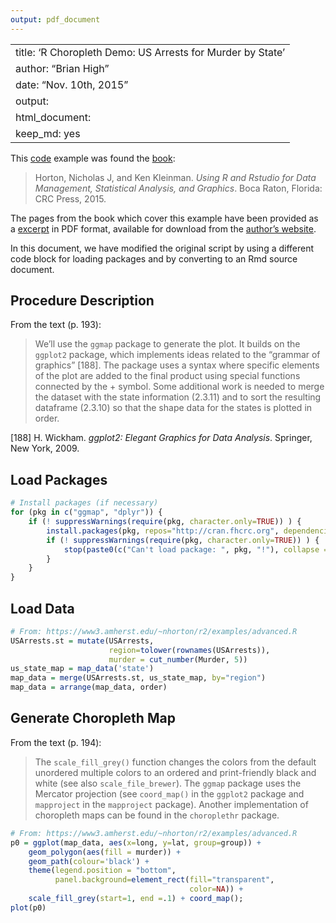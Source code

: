 ```yaml
---
output: pdf_document
---
```

---
title: 'R Choropleth Demo: US Arrests for Murder by State'
author: "Brian High"
date: "Nov. 10th, 2015"
output:
  html_document:
    keep_md: yes
---

This [code](https://www3.amherst.edu/~nhorton/r2/examples/advanced.R) example 
was found the [book](https://www.crcpress.com/Using-R-and-RStudio-for-Data-Management-Statistical-Analysis-and-Graphics/Horton-Kleinman/9781482237368):

> Horton, Nicholas J, and Ken Kleinman. *Using R 
> and Rstudio for Data Management, Statistical 
> Analysis, and Graphics*. Boca Raton, Florida: 
> CRC Press, 2015.

The pages from the book which cover this example have been provided as a 
[excerpt](https://www3.amherst.edu/~nhorton/r2/choropleth.pdf)
in PDF format, available for download from the 
[author's website](https://www3.amherst.edu/~nhorton/r2/excerpt.php).

In this document, we have modified the original script by using a 
different code block for loading packages and by converting to an Rmd 
source document.

## Procedure Description

From the text (p. 193):

> We'll use the `ggmap` package to generate the plot. It builds on the `ggplot2` 
> package, which implements ideas related to the "grammar of graphics" [188]. 
> The package uses a syntax where specific elements of the plot are added to 
> the final product using special functions connected by the + symbol. Some 
> additional work is needed to merge the dataset with the state information 
> (2.3.11) and to sort the resulting dataframe (2.3.10) so that the shape 
> data for the states is plotted in order.

[188] H. Wickham. *ggplot2: Elegant Graphics for Data Analysis*. Springer, 
New York, 2009.

## Load Packages

```r
# Install packages (if necessary)
for (pkg in c("ggmap", "dplyr")) {
    if (! suppressWarnings(require(pkg, character.only=TRUE)) ) {
        install.packages(pkg, repos="http://cran.fhcrc.org", dependencies=TRUE)
        if (! suppressWarnings(require(pkg, character.only=TRUE)) ) {
            stop(paste0(c("Can't load package: ", pkg, "!"), collapse = ""))
        }
    }
}
```

## Load Data

```r
# From: https://www3.amherst.edu/~nhorton/r2/examples/advanced.R
USArrests.st = mutate(USArrests, 
                      region=tolower(rownames(USArrests)),
                      murder = cut_number(Murder, 5))
us_state_map = map_data('state')
map_data = merge(USArrests.st, us_state_map, by="region")
map_data = arrange(map_data, order)
```

## Generate Choropleth Map

From the text (p. 194):

> The `scale_fill_grey()` function changes the colors from the default 
> unordered multiple colors to an ordered and print-friendly black and white 
> (see also `scale_file_brewer`). The `ggmap` package uses the Mercator 
> projection (see `coord_map()` in the `ggplot2` package and `mapproject` in 
> the `mapproject` package). Another implementation of choropleth maps can be 
> found in the `choroplethr` package.


```r
# From: https://www3.amherst.edu/~nhorton/r2/examples/advanced.R
p0 = ggplot(map_data, aes(x=long, y=lat, group=group)) +
    geom_polygon(aes(fill = murder)) +
    geom_path(colour='black') +
    theme(legend.position = "bottom", 
          panel.background=element_rect(fill="transparent",
                                        color=NA)) +
    scale_fill_grey(start=1, end =.1) + coord_map();
plot(p0)
```